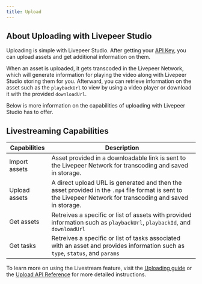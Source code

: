 ```yaml
---
title: Upload
---
```




## About Uploading with Livepeer Studio

Uploading is simple with Livepeer Studio. After getting your [API Key](../../guides/livestreaming/api-key), you can upload assets and get additional information on them.

When an asset is uploaded, it gets transcoded in the Livepeer Network, which will generate information for playing the video along with Livepeer Studio storing them for you. Afterward, you can retrieve information on the asset such as the `playbackUrl` to view by using a video player or download it with the provided `downloadUrl`.



Below is more information on the capabilities of uploading with  Livepeer Studio has to offer.

## Livestreaming Capabilities

| Capabilities | Description  |
| ------------ | ------------ |
|  Import assets  | Asset provided in a downloadable link is sent to the Livepeer Network for transcoding and saved in storage. | 
|  Upload assets  | A direct upload URL is generated and then the asset provided in the `.mp4` file format is sent to the Livepeer Network for transcoding and saved in storage.  | 
|  Get assets | Retreives a specific or list of assets with provided information such as `playbackUrl`, `playbackId`, and `downloadUrl` | 
|  Get tasks | Retreives a specific or list of tasks associated with an asset and provides information such as `type`, `status`, and `params` | 

To learn more on using the Livestream feature, visit the [Uploading guide](../../guides/upload-guides) or the [Upload API Reference](../../references/vod) for more detailed instructions.